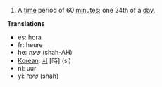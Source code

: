 # A [[time]] period of 60 [[minute]]s; one 24th of a [[day]].

'''Translations'''

*es: hora
*fr: heure
*he: שעה (shah-AH)
*[[Korean]]: [[시]] [時] (si)
*nl: uur
*yi: שעה (shah)